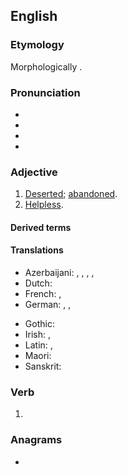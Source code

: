==English==

===Etymology===
Morphologically {{suffix|en|forsake|n}}.

===Pronunciation===
* {{IPA|en|/fɔɹˈseɪkən/}}
* {{audio|en|en-us-forsaken.ogg|Audio (GA)}}
* {{rhymes|en|eɪkən|s=3}}
* {{hyphenation|en|for|sak|en}}

===Adjective===
{{en-adj}}

# [[deserted|Deserted]]; [[abandoned]].
# [[helpless|Helpless]].

====Derived terms====
{{der3|en
|forsakenly
|forsakenness
|godforsaken}}

====Translations====
{{trans-top|abandoned}}
* Azerbaijani: {{t|az|baxımsız}}, {{t|az|nəzarətsiz}}, {{t|az|tərk edilmiş}}, {{t|az|atılmış}}, {{t|az|[[tək-tənha]] [[qalmış]]}}
* Dutch: {{t+|nl|verlaten}}
* French: {{t+|fr|abandonné}}, {{t+|fr|esseulé}}
* German: {{t|de|[[im Stich lassen|im Stich gelassen]]}}, {{t+|de|verlassen}}, {{t+|de|aufgegeben}}
{{trans-mid}}
* Gothic: {{t|got|𐌰𐌹𐌽𐌰𐌺𐌻𐍃}}
* Irish: {{t|ga|fágtha}}, {{t|ga|tréigthe}}
* Latin: {{t|la|relictus}}, {{t|la|dērelictus}}
* Maori: {{t|mi|toreke}}
* Sanskrit: {{t+|sa|हीन}}
{{trans-bottom}}

===Verb===
{{head|en|verb form|cat2=irregular past participles}}

# {{inflection of|en|forsake||past|part}}

===Anagrams===
* {{anagrams|en|a=aefknors|oak ferns}}